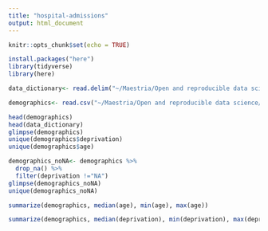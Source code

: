```yaml
---
title: "hospital-admissions"
output: html_document
---
```


```r
knitr::opts_chunk$set(echo = TRUE)
```

```r

install.packages("here")
library(tidyverse)
library(here)

```

```r

data_dictionary<- read.delim("~/Maestria/Open and reproducible data science/R and GitHub Practice/hospital-admissions/Inputs/pop_demo_data_dictionary.csv")

demographics<- read.csv("~/Maestria/Open and reproducible data science/R and GitHub Practice/hospital-admissions/Inputs/population_demographics.csv")

```

```r

head(demographics)
head(data_dictionary)
glimpse(demographics)
unique(demographics$deprivation)
unique(demographics$age)

demographics_noNA<- demographics %>% 
  drop_na() %>%
  filter(deprivation !="NA")
glimpse(demographics_noNA)
unique(demographics_noNA)
```


```r


summarize(demographics, median(age), min(age), max(age))

summarize(demographics, median(deprivation), min(deprivation), max(deprivation))


```

